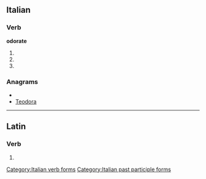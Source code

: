==Italian==

===Verb===
'''odorate'''

# {{form of|[[second-person|Second-person]] [[plural]] [[present tense]]|odorare|lang=Italian}}
# {{form of|Second-person plural [[imperative]]|odorare|lang=Italian}}
# {{form of|[[feminine|Feminine]] plural|odorato}}

===Anagrams===
* {{alphagram|adeoort}}
* [[Teodora#Italian|Teodora]]

[[Category:Italian verb forms]]
[[Category:Italian past participle forms]]

----
==Latin==

===Verb===
{{la-verb-form|odōrāte}}

# {{conjugation of|odoro|odōrō|2|p|pres|act|imp|lang=la}}
{{count page|[[Wiktionary:Page count]]}}
{{rfc-auto}}